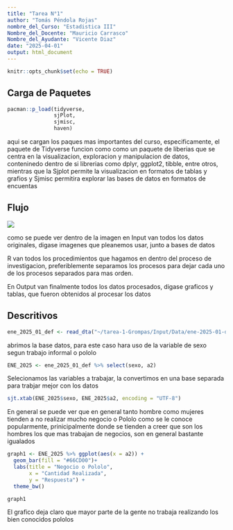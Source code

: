 ```yaml
---
title: "Tarea N°1"
author: "Tomás Péndola Rojas"
nombre_del_Curso: "Estadistica III"
Nombre_del_Docente: "Mauricio Carrasco"
Nombre_del_Ayudante: "Vicente Diaz"
date: "2025-04-01"
output: html_document
---
```


```r
knitr::opts_chunk$set(echo = TRUE)
```

## Carga de Paquetes

```r

pacman::p_load(tidyverse,
               sjPlot,
               sjmisc,
               haven)

```

aqui se cargan los paques mas importantes del curso, especificamente, el paquete de Tidyverse funcion como como un paquete de liberias que se centra en la visualizacion, exploracion y manipulacion de datos, conteninedo dentro de si librerias como dplyr, ggplot2, tibble, entre otros, mientras que la Sjplot permite la visualizacion en formatos de tablas y grafios y Sjmisc permitira explorar las bases de datos en formatos de encuentas

## Flujo


![](../input/imagenes/flujo.png) 

como se puede ver dentro de la imagen en Input van todos los datos originales, digase imagenes que pleanemos usar, junto a bases de datos

R van todos los procedimientos que hagamos en dentro del proceso de investigacion, preferiblemente separamos los procesos para dejar cada uno de los procesos separados para mas orden.

En Output van finalmente todos los datos procesados, digase graficos y tablas, que fueron obtenidos al procesar los datos

## Descritivos

```r

ene_2025_01_def <- read_dta("~/tarea-1-Grompas/Input/Data/ene-2025-01-def.dta")


```

abrimos la base datos, para este caso hara uso de la variable de sexo segun trabajo informal o pololo

```r

ENE_2025 <- ene_2025_01_def %>% select(sexo, a2)

```

Selecionamos las variables a trabajar, la convertimos en una base separada para trabjar mejor con los datos

```r

sjt.xtab(ENE_2025$sexo, ENE_2025$a2, encoding = "UTF-8")

```

En general se puede ver que en general tanto hombre como mujeres tienden a no realizar mucho negocio o Pololo como se le conoce popularmente, prinicipalmente donde se tienden a creer que son los hombres los que mas trabajan de negocios, son en general bastante igualados   



```r

graph1 <- ENE_2025 %>% ggplot(aes(x = a2)) + 
  geom_bar(fill = "#66CD00")+
  labs(title = "Negocio o Pololo",
       x = "Cantidad Realizada",
       y = "Respuesta") +
  theme_bw()

graph1
```

El grafico deja claro que mayor parte de la gente no trabaja realizando los bien conocidos pololos
